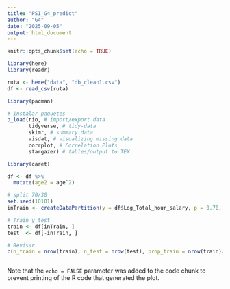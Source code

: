 ```yaml
---
title: "PS1_G4_predict"
author: "G4"
date: "2025-09-05"
output: html_document
---
```


```r
knitr::opts_chunk$set(echo = TRUE)
```

```r
library(here)
library(readr)

ruta <- here("data", "db_clean1.csv")
df <- read_csv(ruta)
```

```r
library(pacman)

# Instalar paquetes
p_load(rio, # import/export data
       tidyverse, # tidy-data
       skimr, # summary data
       visdat, # visualizing missing data
       corrplot, # Correlation Plots 
       stargazer) # tables/output to TEX.
```

```r
library(caret)
```

```r
df <- df %>%
  mutate(age2 = age^2)
```

```r

# split 70/30
set.seed(10101)
inTrain <- createDataPartition(y = df$Log_Total_hour_salary, p = 0.70, list = FALSE)

# Train y test
train <- df[inTrain, ]
test  <- df[-inTrain, ]

# Revisar
c(n_train = nrow(train), n_test = nrow(test), prop_train = nrow(train)/nrow(df))
```

```r

```


Note that the `echo = FALSE` parameter was added to the code chunk to prevent printing of the R code that generated the plot.
